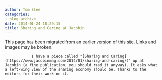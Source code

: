 ```yaml
---
author: Tom Slee
categories:
- blog archive
date: 2014-01-24 18:29:15
title: Sharing and Caring at Jacobin
---
```


::: {.callout-note}

This page has been migrated from an earlier version of this site. 
Links and images may be broken.

:::



				I have a piece called "[Sharing and Caring](https://www.jacobinmag.com/2014/01/sharing-and-caring/)" up at Jacobin (a fine publication. you should read it anyway). It asks what a left-wing view of the sharing economy should be. Thanks to the editors for their work on it.		

